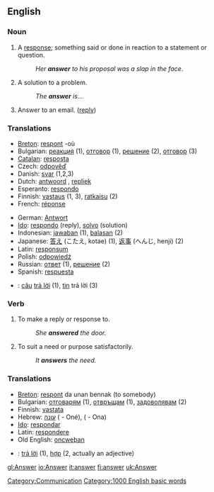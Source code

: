 ==English==

===Noun===
{{en-noun-reg}}

# A [[response]]; something said or done in reaction to a statement or question.
#: ''Her '''answer''' to his proposal was a slap in the face''.
# A solution to a problem.
#:''The '''answer''' is...''
# Answer to an email. ([[reply]])

===Translations===
{{top}}
*[[Breton]]: [[respont]] {{m}} -où
*Bulgarian: [[реакция]] {{f}} (1), [[отговор]] {{m}} (1), [[решение]] {{n}} (2), [[отговор]] (3)
*[[Catalan]]: [[resposta]] {{f}}
*Czech: [[odpověď]] {{f}}
*Danish: [[svar]] {{n}} (1,2,3)
*Dutch: [[antwoord]] {{n}}, [[repliek]] {{m}}
*Esperanto: [[respondo]]
*Finnish: [[vastaus]] (1, 3), [[ratkaisu]] (2)
*French: [[réponse]] {{f}}
{{mid}}
*German: [[Antwort]] {{n}}
*[[Ido]]: [[respondo]] (reply), [[solvo]] (solution)
*Indonesian: [[jawab]]an (1), [[balas]]an (2)
*Japanese: [[答え]] (こたえ, kotae) (1), [[返事]] (へんじ, henji) (2)
*Latin: [[responsum]] {{n}}
*Polish: [[odpowiedź]] {{f}}
*Russian: [[ответ]] (1), [[решение]] (2)
*Spanish: [[respuesta]] {{f}}
*{{vi}}: [[câu]] [[trả lời]] (1), [[Tin#Vietnamese|tin]] trả lời (3)
{{bottom}}

===Verb===
{{en-infl-reg-consonant|answer||}}

# To make a reply or response to.
#: ''She '''answered''' the door.''
# To suit a need or purpose satisfactorily.
#: ''It '''answers''' the need.''

===Translations===
{{top}}
*[[Breton]]: [[respont]] da unan bennak (to somebody)
*Bulgarian: [[отговарям]] (1), [[отвръщам]] (1), [[задоволявам]] (2)
*Finnish: [[vastata]]
*Hebrew: [[עונה]] ({{m}} - Oné), ({{f}} - Ona)
*[[Ido]]: [[respondar]]
*Latin: [[respondere]]
*Old English: [[oncweþan]]
*{{vi}}: [[trả lời]] (1), [[hợp]] (2, actually an adjective)
{{bottom}}

[[Category:Communication]]
[[Category:1000 English basic words]]

[[gl:Answer]]
[[io:Answer]]
[[it:answer]]
[[fi:answer]]
[[uk:Answer]]